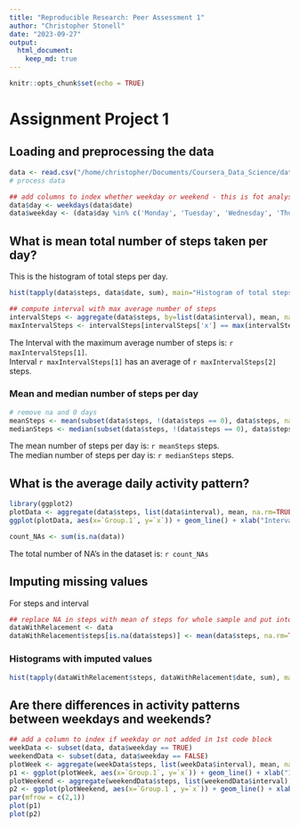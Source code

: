 ```yaml
---
title: "Reproducible Research: Peer Assessment 1"
author: "Christopher Stonell"
date: "2023-09-27"
output: 
  html_document:
    keep_md: true
---
```



```r
knitr::opts_chunk$set(echo = TRUE)
```

# Assignment Project 1  
## Loading and preprocessing the data

```r
data <- read.csv("/home/christopher/Documents/Coursera_Data_Science/datasciencecoursera/reproducible-research/RepData_PeerAssessment1/activity.csv", colClasses=c("numeric", "Date", "numeric"))
# process data

## add columns to index whether weekday or weekend - this is fot analyses at end project.
data$day <- weekdays(data$date)
data$weekday <- (data$day %in% c('Monday', 'Tuesday', 'Wednesday', 'Thursday', 'Friday'))
```

## What is mean total number of steps taken per day?
This is the histogram of total steps per day.  

```r
hist(tapply(data$steps, data$date, sum), main="Histogram of total steps/day", xlab = deparse1(substitute(data$date)))
```

``` r
## compute interval with max average number of steps
intervalSteps <- aggregate(data$steps, by=list(data$interval), mean, na.rm=TRUE)
maxIntervalSteps <- intervalSteps[intervalSteps['x'] == max(intervalSteps['x']),]
```
The Interval with the maximum average number of steps is: `r maxIntervalSteps[1]`.  
Interval `r maxIntervalSteps[1]` has an average of `r maxIntervalSteps[2]` steps.

### Mean and median number of steps per day

```r
# remove na and 0 days
meanSteps <- mean(subset(data$steps, !(data$steps == 0), data$steps, na.rm = TRUE))
medianSteps <- median(subset(data$steps, !(data$steps == 0), data$steps, na.rm = TRUE))
```

The mean number of steps per day is: `r meanSteps` steps.  
The median number of steps per day is: `r medianSteps` steps.  

## What is the average daily activity pattern?

```r
library(ggplot2)
plotData <- aggregate(data$steps, list(data$interval), mean, na.rm=TRUE)
ggplot(plotData, aes(x=`Group.1`, y=`x`)) + geom_line() + xlab("Interval") + ylab("Average Steps")
```

```r
count_NAs <- sum(is.na(data))

```

The total number of NA's in the dataset is: `r count_NAs`  

## Imputing missing values

For steps and interval
```r
## replace NA in steps with mean of steps for whole sample and put into new dataset
dataWithRelacement <- data
dataWithRelacement$steps[is.na(data$steps)] <- mean(data$steps, na.rm=TRUE)
```

### Histograms with imputed values

```r
hist(tapply(dataWithRelacement$steps, dataWithRelacement$date, sum), main="Histogram of total steps/day (NA replaced by mean)", xlab = deparse1(substitute(dataWithRelacement$date)))
```

## Are there differences in activity patterns between weekdays and weekends?

```r
## add a column to index if weekday or not added in 1st code block
weekData <- subset(data, data$weekday == TRUE)
weekendData <- subset(data, data$weekday == FALSE)
plotWeek <- aggregate(weekData$steps, list(weekData$interval), mean, na.rm=TRUE)
p1 <- ggplot(plotWeek, aes(x=`Group.1`, y=`x`)) + geom_line() + xlab("Interval") + ylab("Average Steps") + ggtitle("Weekday activity (mean steps by interval)") + xlim(0, max(data$interval))
plotWeekend <- aggregate(weekendData$steps, list(weekendData$interval), mean, na.rm=TRUE)
p2 <- ggplot(plotWeekend, aes(x=`Group.1`, y=`x`)) + geom_line() + xlab("Interval") + ylab("Average Steps") + ggtitle("Weekend activity (mean steps by interval)") + xlim(0, max(data$interval))
par(mfrow = c(2,1))
plot(p1)
plot(p2)
```


